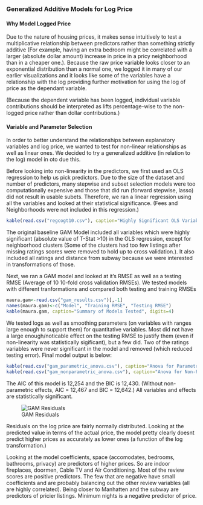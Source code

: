 ### Generalized Additive Models for Log Price

#### Why Model Logged Price

Due to the nature of housing prices, it makes sense intuitively to test a multiplicative relationship between predictors rather than something strictly additive (For example, having an extra bedroom might be correlated with a larger (absolute dollar amount) increase in price in a pricy neighborhood than in a cheaper one.).  Because the raw price variable looks closer to an exponential distribution than a normal one, we logged it in many of our earlier visualizations and it looks like some of the variables have a relationship with the log providing further motivation for using the log of price as the dependant variable.

(Because the dependent variable has been logged, individual variable contributions should be interpreted as lifts percentage-wise to the non-logged price rather than dollar contributions.)

#### Variable and Parameter Selection

In order to better understand the relationships between explanatory variables and log price, we wanted to test for non-linear relationships as well as linear ones. We decided to try a generalized additive (in relation to the log) model in oto due this.

Before looking into non-linearity in the predictors, we first used an OLS regression to help us pick predictors.  Due to the size of the dataset and number of predictors, many stepwise and subset selection models were too computationally expensive and those that did run (forward stepwise, lasso) did not result in usable subets.  Therefore, we ran a linear regression using all the variables and looked at their statistical significance.  (Fees and Neighborhoods were not included in this regression.)

```r
kable(read.csv("regcogt10.csv"), caption="Highly Significant OLS Variables", digits=2)
```

The original baseline GAM Model included all variables which were highly significant (absolute value of T-Stat >10) in the OLS regression, except for neighborhood clusters (Some of the clusters had too few listings after missing ratings scores were removed to hold up to cross validation.).  It also included all ratings and distance from subway because we were interested in transformations of those.

Next, we ran a GAM model and looked at it's RMSE as well as a testing RMSE (Average of 10 10-fold cross validation RMSEs).  We tested models with different tranformations and compared both testing and training RMSEs

```r
maura.gam<-read.csv("gam_results.csv")[,-1]
names(maura.gam)<-c("Model", "Training RMSE", "Testing RMSE")
kable(maura.gam, caption="Summary of Models Tested", digits=4)
```

We tested logs as well as smoothing parameters (on variables with ranges large enough to support them) for quantitative variables.  Most did not have a large enough/noticable effect on the testing RMSE to justify them (even if non-linearity was statistically sigificant), but a few did.  Two of the ratings variables were never significant in the model and removed (which reduced testing error).  Final model output is below:

```r
kable(read.csv("gam_parametric_anova.csv"), caption="Anova for Parametric Effects", digits=2)
kable(read.csv("gam_nonparametric_anova.csv"), caption="Anova for Non-Parametric Effects", digits=2)
```

The AIC of this model is 12,254 and the BIC is 12,430.  (Without non-parametric effects, AIC = 12,467 and BIC = 12,642.)  All variables and effects are statistically significant.

![GAM Residuals](Rplot02.png)

Residuals on the log price are fairly normally distributed.  Looking at the predicted value in terms of the actual price, the model pretty clearly doesnt predict higher prices as accurately as lower ones (a function of the log transformation.)

Looking at the model coefficients, space (accomodates, bedrooms, bathrooms, privacy) are predictors of higher prices.  So are indoor fireplaces, doormen, Cable TV and Air Conditioning.  Most of the review scores are positive predictors.  The few that are negative have small coefficients and are probably balancing out the other review variables (all are highly correlated).  Being closer to Manhatten and the subway are predictors of pricier listings. Minimum nights is a negative predictor of price.


